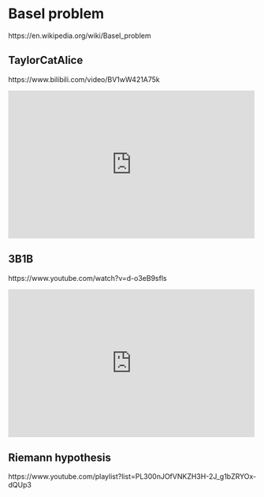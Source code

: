 # Basel problem

https://en.wikipedia.org/wiki/Basel_problem

## TaylorCatAlice

https://www.bilibili.com/video/BV1wW421A75k

::: {show-in="html"}
<iframe width=500 height=300 frameborder="0" allowfullscreen src="https://player.bilibili.com/player.html?bvid=BV1wW421A75k&autoplay=0"></iframe>
:::

## 3B1B

https://www.youtube.com/watch?v=d-o3eB9sfls

::: {show-in="html"}
<iframe width=500 height=300 frameborder="0" allowfullscreen src="https://www.youtube.com/embed/d-o3eB9sfls"></iframe>
:::

## Riemann hypothesis

https://www.youtube.com/playlist?list=PL300nJOfVNKZH3H-2J_g1bZRYOx-dQUp3